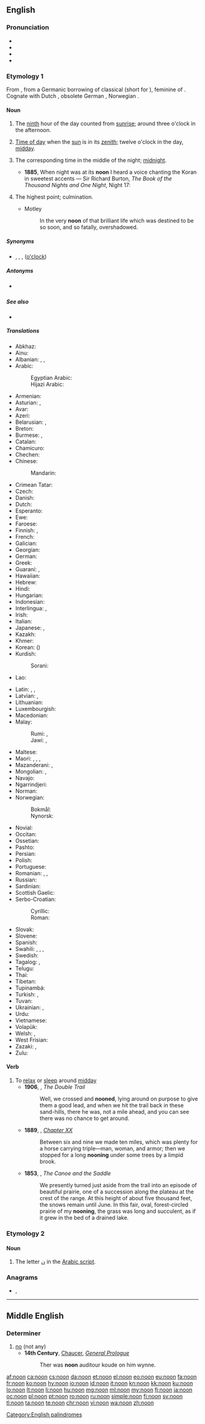 ==English==
{{wikipedia}}

===Pronunciation===
* {{IPA|/nuːn/|lang=en}}
* {{audio|en-us-noon.ogg|Audio (US)|lang=en}}
* {{audio|En-uk-noon.ogg|Audio (UK)|lang=en}}
* {{rhymes|uːn|lang=en}}

===Etymology 1===
From {{etyl|ang|en}} {{m|ang|nōn}}, from a Germanic borrowing of classical {{etyl|la|en}} {{m|la|nōna||ninth hour}} (short for {{m|la|nōna}} {{m|la|hōra}}), feminine of {{m|la|nōnus||ninth}}. Cognate with Dutch {{m|nl|noen}}, obsolete German {{m|de|Non}}, Norwegian {{m|no|non}}.

====Noun====
{{en-noun}}

# {{label|en|obsolete}} The [[ninth]] hour of the day counted from [[sunrise]]; around three o'clock in the afternoon.
# [[time of day|Time of day]] when the [[sun]] is in its [[zenith]]; twelve o'clock in the day, [[midday]].
# {{label|en|obsolete}} The corresponding time in the middle of the night; [[midnight]].
#* '''1885''', When night was at its '''noon''' I heard a voice chanting the Koran in sweetest accents — Sir Richard Burton, ''The Book of the Thousand Nights and One Night'', Night 17:
# {{label|en|figurative}} The highest point; culmination.
#* Motley
#*: In the very '''noon''' of that brilliant life which was destined to be so soon, and so fatally, overshadowed.

=====Synonyms=====
* {{sense|twelve o'clock in the day}} {{l|en|noontide}}, {{l|en|noon-time}}, {{l|en|midday}}, {{l|en|twelve}} ([[o'clock]])

=====Antonyms=====
* {{sense|middle of the night}} {{l|en|midnight}}

=====See also=====
* {{list:times of day/en}}

=====Translations=====
{{trans-top|midday}}
* Abkhaz: {{t-needed|ab}}
* Ainu: {{t|ain|トノㇱキ|tr=tonoski}}
* Albanian: {{t+|sq|drekë|?}}, {{t+|sq|mesditë}}, {{t|sq|drekëhera}}
* Arabic: {{t+|ar|ظُهْر|m}}
*: Egyptian Arabic: {{t|arz|ظهر|m|tr=ḍohr}}
*: Hijazi Arabic: {{t|acw|ظهر|m|tr=ḍuhur}}
* Armenian: {{t+|hy|կեսօր}}
* Asturian: {{t|ast|meudía|m}}, {{t|ast|mediudía|m}}
* Avar: {{t-needed|av}}
* Azeri: {{t+|az|günorta}}
* Belarusian: {{t|be|по́ўдзень|m}}, {{t|be|по́лудзень|m}}
* Breton: {{t+|br|kreisteiz|m}}
* Burmese: {{t+|my|နေ့လယ်}}, {{t+|my|မွန်းတည့်|sc=Mymr}}
* Catalan: {{t+|ca|migdia|m}}
* Chamicuro: {{t|ccc|yas̈htijka mo'sojko}}
* Chechen: {{t-needed|ce}}
* Chinese:
*: Mandarin: {{t+|cmn|正午|tr=zhèngwǔ|sc=Hani}}
* Crimean Tatar: {{t|crh|üyle}}
* Czech: {{t+|cs|poledne|n}}
* Danish: {{t+|da|middag|c}}
* Dutch: {{t+|nl|middag|m}}
* Esperanto: {{t|eo|tagmezo}}
* Ewe: {{t|ee|ŋdɔ}}
* Faroese: {{t|fo|middagur|m}}
* Finnish: {{t+|fi|keskipäivä}}, {{t+|fi|puolipäivä}}
* French: {{t+|fr|midi|m}}
* Galician: {{t|gl|mediodía|m}}
* Georgian: {{t|ka|შუადღე}}
* German: {{t+|de|Mittag|m}}
* Greek: {{t+|el|μεσημέρι|n}}
* Guaraní: {{t|gn|asaje}}, {{t|gn|asajepyte}}
* Hawaiian: {{t|haw|awakea}}
* Hebrew: {{t+|he|צהריים|f|tr=tsohoráyim}}
* Hindi: {{t+|hi|दोपहर|m}}
* Hungarian: {{t+|hu|dél}}
* Indonesian: {{t-check|id|[[tengah]] [[hari]]}} <!-- was "[[tengah]] [[hari]]" - assumed sum-of-parts; if an idiom, remove the wikilinks to the individual words. see [[User:Kephir/gadgets/xte#Translation_fixing]] -->
* Interlingua: {{t|ia|mediedie}}, {{t|ia|meridie}}
* Irish: {{t|ga|nóin|f}}
* Italian: {{t+|it|mezzogiorno|m}}
* Japanese: {{t+|ja|正午|tr=しょうご, shōgo|sc=Jpan}}, {{t|ja|真昼|tr=まひる, mahiru|sc=Jpan}}
* Kazakh: {{t|kk|талтүс|sc=Cyrl}}
* Khmer: {{t|km|ថ្ងៃត្រង់|sc=Khmr|tr=tŋay trɑŋ}}
* Korean: {{t+|ko|정오|sc=Kore}} ({{t+|ko|正午|sc=Kore}})
* Kurdish:
*: Sorani: {{t|ku|نیوه‌ڕۆ}}
* Lao: {{t|lo|ເວລາທ່ຽງມື້|sc=Laoo}}
{{trans-mid}}
* Latin: {{t+|la|meridies|m}}, {{t|la|meridianum tempus|n}}, {{t|la|medium diei|n}}
* Latvian: {{t|lv|dienas vidus|m}}, {{t|lv|pusdiena|f}}
* Lithuanian: {{t+|lt|vidurdienis|m}}
* Luxembourgish: {{t|lb|Mëtteg|m}}
* Macedonian: {{t|mk|пла́дне|n}}
* Malay:
*: Rumi: {{t|ms|tengah hari}}, {{t|ms|tengari}}
*: Jawi: {{t|ms|تڠه هاري|sc=Arab}}, {{t|ms|تڠاري|sc=Arab}}
* Maltese: {{t|mt|nofsinhar|m}}
* Maori: {{t|mi|poupoutanga o te rā}}, {{t|mi|poutūmārō}}, {{t|mi|poutūmārōtanga}}, {{t|mi|tūhoetanga}}
* Mazanderani: {{t|mzn|چاشت|tr=cašt|sc=mzn-Arab}}, {{t|mzn|چاشت‌سری|tr=caštseri|sc=mzn-Arab}}
* Mongolian: {{t+|mn|үд|sc=Cyrl}}, {{t|mn|өдөр дунд|sc=Cyrl}}
* Navajo: {{t|nv|ałnéʼéʼááh}}
* Ngarrindjeri: {{t|nay|gauwel}}
* Norman: {{t|nrf|méjeu|m}} {{qualifier|Guernsey}}
* Norwegian: {{t+|no|non|m}} {{qualifier|archaic}}
*: Bokmål: {{t+|nb|middag|m}}
*: Nynorsk: {{t|nn|middag|m}}
* Novial: {{t|nov|medidie}}
* Occitan: {{t+|oc|miègjorn|m}}
* Ossetian: {{t-needed|os}}
* Pashto: {{t+|ps|غرمه|tr=ğarma|sc=ps-Arab}}
* Persian: {{t+|fa|ظهر|tr=zohr|sc=fa-Arab}}
* Polish: {{t+|pl|południe|n}}
* Portuguese: {{t+|pt|meio-dia|m}}
* Romanian: {{t+|ro|amiază|f}}, {{t+|ro|miezul zilei|n}}, {{t|ro|mijloc de zi|n}}
* Russian: {{t+|ru|по́лдень|m}}
* Sardinian: {{t|sc|mesu die}}
* Scottish Gaelic: {{t|gd|meadhan-là|m}}
* Serbo-Croatian:
*: Cyrillic: {{t|sh|подне|n|sc=Cyrl}}
*: Roman: {{t+|sh|podne|n}}
* Slovak: {{t|sk|poludnie|n}}
* Slovene: {{t+|sl|poldan|m}}
* Spanish: {{t+|es|mediodía|m}}
* Swahili: {{t|sw|adhuuri|c9|c10}}, {{t|sw|saa sita}}, {{t+|sw|mchana}}, {{t+|sw|adhuhuri}}
* Swedish: {{t+|sv|middag|c}}
* Tagalog: {{t|tl|tanghali}}, {{t|tl|n.t.}}
* Telugu: {{t+|te|మధ్యాహ్నము}}
* Thai: {{t+|th|เที่ยงวัน|tr=tîang wan}}
* Tibetan: {{t-needed|bo}}
* Tupinambá: {{t|tpn|asaîé}}
* Turkish: {{t+|tr|öğle}}, {{t+|tr|günorta}}
* Tuvan: {{t|tyv|дүш}}
* Ukrainian: {{t|uk|по́лудень|m|sc=Cyrl}}, {{t+|uk|пі́вдень|m|sc=Cyrl}}
* Urdu: {{t|ur|دوپہر|m|tr=dopahar|sc=ur-Arab}}
* Vietnamese: {{t|vi|buổi trưa}}
* Volapük: {{t+|vo|zedel}}
* Welsh: {{t+|cy|canol dydd|m}}, {{t|cy|hanner dydd}}
* West Frisian: {{t|fy|middei|c}}
* Zazaki: {{t|zza|dehir}}, {{t|zza|hel}}
* Zulu: {{t+|zu|imini|c9|c10}}
{{trans-bottom}}

{{trans-see|midnight}}

====Verb====
{{en-verb}}

# To [[relax]] or [[sleep]] around [[midday]]
#* '''1906''', {{w|Andy Adams}}, ''The Double Trail''
#*: Well, we crossed and '''nooned''', lying around on purpose to give them a good lead, and when we hit the trail back in these sand-hills, there he was, not a mile ahead, and you can see there was no chance to get around.
#* '''1889''', {{w|Mark Twain}}, ''{{w|A Connecticut Yankee in King Arthur's Court}} [https://en.wikisource.org/wiki/A_Connecticut_Yankee_in_King_Arthur's_Court/Chapter_XX Chapter XX]''
#*: Between six and nine we made ten miles, which was plenty for a horse carrying triple—man, woman, and armor; then we stopped for a long '''nooning''' under some trees by a limpid brook.
#* '''1853''', {{w|Theodore Winthrop}}, ''The Canoe and the Saddle''
#*: We presently turned just aside from the trail into an episode of beautiful prairie, one of a succession along the plateau at the crest of the range. At this height of about five thousand feet, the snows remain until June. In this fair, oval, forest-circled prairie of my '''nooning''', the grass was long and succulent, as if it grew in the bed of a drained lake.

===Etymology 2===

====Noun====
{{en-noun}}

# The letter [[ن]] in the [[Arabic script]].

===Anagrams===
* {{l|en|nono}}, {{l|en|no-no}}

[[Category:English palindromes]]

----

==Middle English==

===Determiner===
{{head|enm|determiner}}

# [[no]] (not any)
#* '''14th Century''', [[w:Geoffrey Chaucer|Chaucer]], ''[[s:The Canterbury Tales/General Prologue|General Prologue]]''
#*: Ther was '''noon''' auditour koude on him wynne.
#*:: <!--please translate this into Modern English-->
{{attention|enm|more parts of speech?}}

[[af:noon]]
[[ca:noon]]
[[cs:noon]]
[[da:noon]]
[[et:noon]]
[[el:noon]]
[[eo:noon]]
[[eu:noon]]
[[fa:noon]]
[[fr:noon]]
[[ko:noon]]
[[hy:noon]]
[[io:noon]]
[[id:noon]]
[[it:noon]]
[[kn:noon]]
[[kk:noon]]
[[ku:noon]]
[[lo:noon]]
[[lt:noon]]
[[li:noon]]
[[hu:noon]]
[[mg:noon]]
[[ml:noon]]
[[my:noon]]
[[fj:noon]]
[[ja:noon]]
[[oc:noon]]
[[pl:noon]]
[[pt:noon]]
[[ro:noon]]
[[ru:noon]]
[[simple:noon]]
[[fi:noon]]
[[sv:noon]]
[[tl:noon]]
[[ta:noon]]
[[te:noon]]
[[chr:noon]]
[[vi:noon]]
[[wa:noon]]
[[zh:noon]]